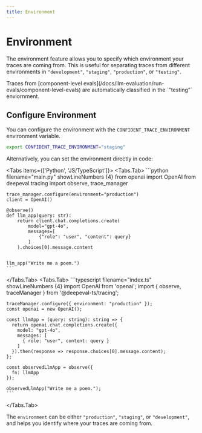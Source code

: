 ```yaml
---
title: Environment
---
```



# Environment

The environment feature allows you to specify which environment your traces are coming from. This is useful for separating traces from different environments in `"development"`, `"staging"`, `"production"`, or `"testing"`.

<Callout type="warning">
Traces from [component-level evals](/docs/llm-evaluation/run-evals/component-level-evals) are automatically classified in the `"testing"` enviornment.
</Callout>

## Configure Environment

You can configure the environment with the `CONFIDENT_TRACE_ENVIRONMENT` environment variable. 

```bash
export CONFIDENT_TRACE_ENVIRONMENT="staging"
```

Alternatively, you can set the environment directly in code:

<Tabs items={['Python', 'JS/TypeScript']}>
  <Tabs.Tab>
    ```python filename="main.py" showLineNumbers {4}
    from openai import OpenAI 
    from deepeval.tracing import observe, trace_manager
    
    trace_manager.configure(environment="production")
    client = OpenAI()
    
    @observe()
    def llm_app(query: str):
        return client.chat.completions.create(
            model="gpt-4o",
            messages=[
                {"role": "user", "content": query}
            ]
        ).choices[0].message.content
    
    
    llm_app("Write me a poem.")
    ```
  </Tabs.Tab>
  <Tabs.Tab>
    ```typescript filename="index.ts" showLineNumbers {4}
    import OpenAI from 'openai';
    import { observe, traceManager } from '@deepeval-ts/tracing';
    
    traceManager.configure({ environment: "production" });
    const openai = new OpenAI();
    
    const llmApp = (query: string): string => {
      return openai.chat.completions.create({
        model: "gpt-4o",
        messages: [
          { role: "user", content: query }
        ]
      }).then(response => response.choices[0].message.content);
    };
    
    const observedLlmApp = observe({
      fn: llmApp
    });
    
    observedLlmApp("Write me a poem.");
    ```
  </Tabs.Tab>
</Tabs>

The `environment` can be either `"production"`, `"staging"`, or `"development"`, and helps you identify where your traces are coming from.
